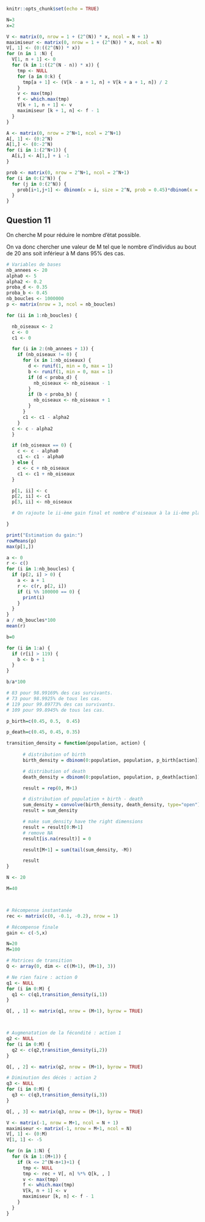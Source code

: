 ```r
knitr::opts_chunk$set(echo = TRUE)
```

```r
N=3
x=2

V <- matrix(0, nrow = 1 + (2^(N)) * x, ncol = N + 1)
maximiseur <- matrix(0, nrow = 1 + (2^(N)) * x, ncol = N)
V[, 1] <- (0:((2^(N)) * x))
for (n in 1 :N) {
  V[1, n + 1] <- 0
  for (k in 1:((2^(N - n)) * x)) {
    tmp <- NULL
    for (a in 0:k) {
      tmp[a + 1] <- (V[k - a + 1, n] + V[k + a + 1, n]) / 2
    }
    v <- max(tmp)
    f <- which.max(tmp)
    V[k + 1, n + 1] <- v
    maximiseur [k + 1, n] <- f - 1
  }
}

A <- matrix(0, nrow = 2^N+1, ncol = 2^N+1)
A[, 1] <- (0:2^N)
A[1,] <- (0:-2^N)
for (i in 1:(2^N+1)) {
  A[i,] <- A[1,] + i -1
}

prob <- matrix(0, nrow = 2^N+1, ncol = 2^N+1)
for (i in 0:(2^N)) {
  for (j in 0:(2^N)) {
    prob[i+1,j+1] <- dbinom(x = i, size = 2^N, prob = 0.45)*dbinom(x = j, size = 2^N, prob = 0.45)
  }
}

```

## Question 11

On cherche M pour réduire le nombre d'état possible.

On va donc chercher une valeur de M tel que le nombre d'individus au bout de 20 ans soit inférieur à M dans 95% des cas.

```r

# Variables de bases
nb_annees <- 20
alpha0 <- 5
alpha2 <- 0.2
proba_d <- 0.35
proba_b <- 0.45
nb_boucles <- 1000000
p <- matrix(nrow = 3, ncol = nb_boucles)

for (ii in 1:nb_boucles) {

  nb_oiseaux <- 2
  c <- 0
  c1 <- 0

  for (i in 2:(nb_annees + 1)) {
    if (nb_oiseaux != 0) {
      for (x in 1:nb_oiseaux) {
        d <- runif(1, min = 0, max = 1)
        b <- runif(1, min = 0, max = 1)
        if (d < proba_d) {
          nb_oiseaux <- nb_oiseaux - 1
        }
        if (b < proba_b) {
          nb_oiseaux <- nb_oiseaux + 1
        }
      }
      c1 <- c1 - alpha2
    }
  c <- c - alpha2
  }

  if (nb_oiseaux == 0) {
    c <- c - alpha0
    c1 <- c1 - alpha0
  } else {
    c <- c + nb_oiseaux
    c1 <- c1 + nb_oiseaux
  }

  p[1, ii] <- c
  p[2, ii] <- c1
  p[3, ii] <- nb_oiseaux

  # On rajoute le ii-ème gain final et nombre d'oiseaux à la ii-ème place de la matrice.

}
```

```r
print("Estimation du gain:")
rowMeans(p)
max(p[1,])
```

```r
a <- 0
r <- c()
for (i in 1:nb_boucles) {
  if (p[2, i] > 0) {
    a <- a + 1
    r <- c(r, p[2, i])
    if (i %% 100000 == 0) {
      print(i)
    }
  }
}
a / nb_boucles*100
mean(r)

b=0

for (i in 1:a) {
  if (r[i] > 119) {
    b <- b + 1
  }
}

b/a*100

# 83 pour 98.99169% des cas survivants.
# 73 pour 98.9925% de tous les cas.
# 119 pour 99.89773% des cas survivants.
# 109 pour 99.8945% de tous les cas.

```


```r
p_birth=c(0.45, 0.5,  0.45)

p_death=c(0.45, 0.45, 0.35)

transition_density = function(population, action) {
  
      # distribution of birth
      birth_density = dbinom(0:population, population, p_birth[action])

      # distribution of death
      death_density = dbinom(0:population, population, p_death[action])

      result = rep(0, M+1)

      # distribution of population + birth - death
      sum_density = convolve(birth_density, death_density, type="open")
      result = sum_density

      # make sum_density have the right dimensions
      result = result[0:M+1]
      # remove NA
      result[is.na(result)] = 0

      result[M+1] = sum(tail(sum_density, -M))

      result
}

N <- 20

M=40



# Récompense instantanée
rec <- matrix(c(0, -0.1, -0.2), nrow = 1)

# Récompense finale
gain <- c(-5,x)

N=20
M=100

# Matrices de transition
Q <- array(0, dim <- c((M+1), (M+1), 3))

# Ne rien faire : action 0
q1 <- NULL
for (i in 0:M) {
  q1 <- c(q1,transition_density(i,1))
}

Q[, , 1] <- matrix(q1, nrow = (M+1), byrow = TRUE)



# Augmenatation de la fécondité : action 1
q2 <- NULL
for (i in 0:M) {
  q2 <- c(q2,transition_density(i,2))
}

Q[, , 2] <- matrix(q2, nrow = (M+1), byrow = TRUE)

# Diminution des décès : action 2
q3 <- NULL
for (i in 0:M) {
  q3 <- c(q3,transition_density(i,3))
}

Q[, , 3] <- matrix(q3, nrow = (M+1), byrow = TRUE)

V <- matrix(-1, nrow = M+1, ncol = N + 1)
maximiseur <- matrix(-1, nrow = M+1, ncol = N)
V[, 1] <- (0:M)
V[1, 1] <- -5

for (n in 1:N) {
  for (k in 1:(M+1)) {
    if (k <= 2^(N-n+1)+1) {
      tmp <- NULL
      tmp <- rec + V[, n] %*% Q[k, , ]
      v <- max(tmp)
      f <- which.max(tmp)
      V[k, n + 1] <- v
      maximiseur [k, n] <- f - 1
    }
  }
}

```